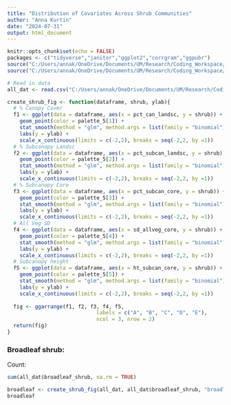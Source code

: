 ```yaml
---
title: "Distribution of Covariates Across Shrub Communities"
author: "Anna Kurtin"
date: "2024-07-31"
output: html_document
---
```


```r
knitr::opts_chunk$set(echo = FALSE)
packages <- c("tidyverse","janitor","ggplot2","corrgram","ggpubr")
source("C:/Users/annak/OneDrive/Documents/UM/Research/Coding_Workspace/Cuckoo-Research/R_Scripts/6_Function_Scripts/Install_Load_Packages.R")
source("C:/Users/annak/OneDrive/Documents/UM/Research/Coding_Workspace/Cuckoo-Research/R_Scripts/5_Visualization/Create_HexCodes_CuckooColorBlind.R")

# Read in data
all_dat <- read.csv("C:/Users/annak/OneDrive/Documents/UM/Research/Coding_Workspace/Cuckoo-Research/Data/Habitat_Model_Covariates/HabChap_DetOccCovsFull_SCALED_7-30.csv")

```

```R
create_shrub_fig <- function(dataframe, shrub, ylab){
  # % Canopy Cover
  f1 <- ggplot(data = dataframe, aes(x = pct_can_landsc, y = shrub)) +
    geom_point(color = palette_5[1]) +
    stat_smooth(method = "glm", method.args = list(family = "binomial"),se = FALSE,color = palette_5[1]) +
    labs(y = ylab) +
    scale_x_continuous(limits = c(-2,2), breaks = seq(-2,2, by =1))
  # % Subcanopy Landsc
  f2 <- ggplot(data = dataframe, aes(x = pct_subcan_landsc, y = shrub)) +
    geom_point(color = palette_5[2]) +
    stat_smooth(method = "glm", method.args = list(family = "binomial"), se = FALSE, color = palette_5[2])+
    labs(y = ylab) +
    scale_x_continuous(limits = c(-2,2), breaks = seq(-2,2, by =1))
  # % Subcanopy Core
  f3 <- ggplot(data = dataframe, aes(x = pct_subcan_core, y = shrub)) +
    geom_point(color = palette_5[3]) +
    stat_smooth(method = "glm", method.args = list(family = "binomial"), se = FALSE, color = palette_5[3])+
    labs(y = ylab) +
    scale_x_continuous(limits = c(-2,2), breaks = seq(-2,2, by =1))
  # All Veg SD
  f4 <- ggplot(data = dataframe, aes(x = sd_allveg_core, y = shrub)) +
    geom_point(color = palette_5[4]) +
    stat_smooth(method = "glm", method.args = list(family = "binomial"), se = FALSE, color = palette_5[4])+
    labs(y = ylab) +
    scale_x_continuous(limits = c(-2,2), breaks = seq(-2,2, by =1))
  # Subcanopy height
  f5 <- ggplot(data = dataframe, aes(x = ht_subcan_core, y = shrub)) +
    geom_point(color = palette_5[5]) +
    stat_smooth(method = "glm", method.args = list(family = "binomial"), se = FALSE, color = palette_5[5])+
    labs(y = ylab) +
    scale_x_continuous(limits = c(-2,2), breaks = seq(-2,2, by =1))
  
  fig <- ggarrange(f1, f2, f3, f4, f5, 
                             labels = c("A", "B", "C", "D", "E"),
                             ncol = 3, nrow = 2)
  return(fig)
}

```


### Broadleaf shrub: 

Count:
```R
sum(all_dat$broadleaf_shrub, na.rm = TRUE)
```

```R
broadleaf <- create_shrub_fig(all_dat, all_dat$broadleaf_shrub, "broadleaf shrub")
broadleaf

```
